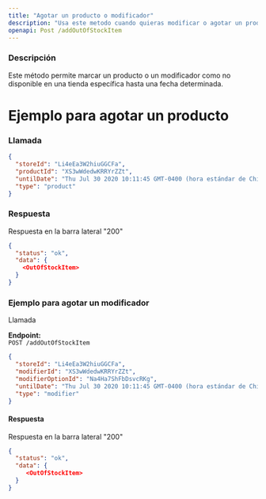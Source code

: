 ```yaml
---
title: "Agotar un producto o modificador"
description: "Usa este metodo cuando quieras modificar o agotar un producto"
openapi: Post /addOutOfStockItem
---
```


### Descripción

Este método permite marcar un producto o un modificador como no disponible en una tienda específica hasta una fecha determinada.

# Ejemplo para agotar un producto

### Llamada

```json
{
  "storeId": "Li4eEa3W2hiuGGCFa",
  "productId": "XS3wWdedwKRRYrZZt",
  "untilDate": "Thu Jul 30 2020 10:11:45 GMT-0400 (hora estándar de Chile)",
  "type": "product"
}
```

### Respuesta

Respuesta en la barra lateral "200"
```json
{
  "status": "ok",
  "data": {
    <OutOfStockItem>
  }
}
```

### Ejemplo para agotar un modificador

Llamada

**Endpoint:**  
`POST /addOutOfStockItem`

```json
{
  "storeId": "Li4eEa3W2hiuGGCFa",
  "modifierId": "XS3wWdedwKRRYrZZt",
  "modifierOptionId": "Na4Ha7ShFbDsvcRKg",
  "untilDate": "Thu Jul 30 2020 10:11:45 GMT-0400 (hora estándar de Chile)",
  "type": "modifier"
}
```

#### Respuesta

Respuesta en la barra lateral "200"

```json
{
  "status": "ok",
  "data": {
     <OutOfStockItem>
  }
}
```